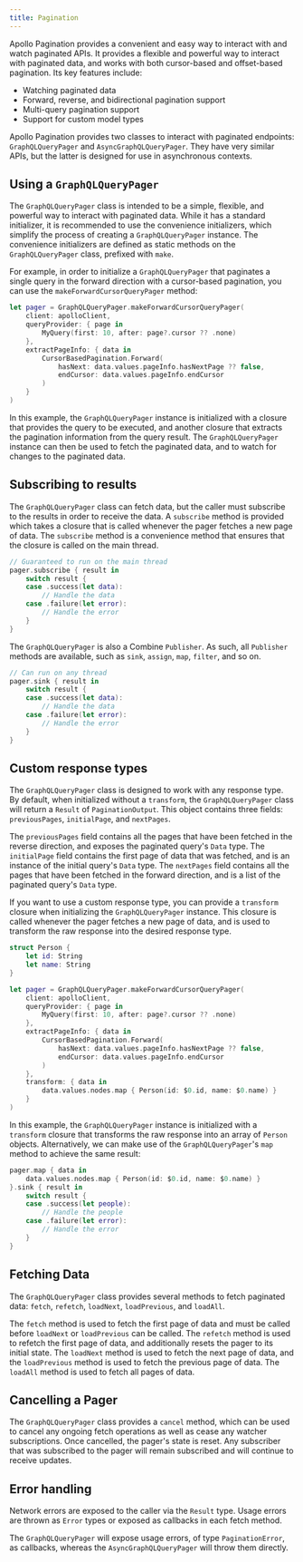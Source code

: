 ```yaml
---
title: Pagination
---
```


Apollo Pagination provides a convenient and easy way to interact with and watch paginated APIs. It provides a flexible and powerful way to interact with paginated data, and works with both cursor-based and offset-based pagination. Its key features include:

- Watching paginated data
- Forward, reverse, and bidirectional pagination support
- Multi-query pagination support
- Support for custom model types

Apollo Pagination provides two classes to interact with paginated endpoints: `GraphQLQueryPager` and `AsyncGraphQLQueryPager`. They have very similar APIs, but the latter is designed for use in asynchronous contexts. 

## Using a `GraphQLQueryPager`

The `GraphQLQueryPager` class is intended to be a simple, flexible, and powerful way to interact with paginated data. While it has a standard initializer, it is recommended to use the convenience initializers, which simplify the process of creating a `GraphQLQueryPager` instance. The convenience initializers are defined as static methods on the `GraphQLQueryPager` class, prefixed with `make`.

For example, in order to initialize a `GraphQLQueryPager` that paginates a single query in the forward direction with a cursor-based pagination, you can use the `makeForwardCursorQueryPager` method:

```swift
let pager = GraphQLQueryPager.makeForwardCursorQueryPager(
    client: apolloClient,
    queryProvider: { page in
        MyQuery(first: 10, after: page?.cursor ?? .none)
    },
    extractPageInfo: { data in
        CursorBasedPagination.Forward(
            hasNext: data.values.pageInfo.hasNextPage ?? false,
            endCursor: data.values.pageInfo.endCursor
        )
    }
)
```

In this example, the `GraphQLQueryPager` instance is initialized with a closure that provides the query to be executed, and another closure that extracts the pagination information from the query result. The `GraphQLQueryPager` instance can then be used to fetch the paginated data, and to watch for changes to the paginated data. 

## Subscribing to results

The `GraphQLQueryPager` class can fetch data, but the caller must subscribe to the results in order to receive the data. A `subscribe` method is provided which takes a closure that is called whenever the pager fetches a new page of data. The `subscribe` method is a convenience method that ensures that the closure is called on the main thread.

```swift
// Guaranteed to run on the main thread
pager.subscribe { result in
    switch result {
    case .success(let data):
        // Handle the data
    case .failure(let error):
        // Handle the error
    }
}
```

The `GraphQLQueryPager` is also a Combine `Publisher`. As such, all `Publisher` methods are available, such as `sink`, `assign`, `map`, `filter`, and so on. 

```swift
// Can run on any thread
pager.sink { result in
    switch result {
    case .success(let data):
        // Handle the data
    case .failure(let error):
        // Handle the error
    }
}
```

## Custom response types

The `GraphQLQueryPager` class is designed to work with any response type. By default, when initialized without a `transform`, the `GraphQLQueryPager` class will return a `Result` of `PaginationOutput`. This object contains three fields: `previousPages`, `initialPage`, and `nextPages`. 

The `previousPages` field contains all the pages that have been fetched in the reverse direction, and exposes the paginated query's `Data` type. The `initialPage` field contains the first page of data that was fetched, and is an instance of the initial query's `Data` type. The `nextPages` field contains all the pages that have been fetched in the forward direction, and is a list of the paginated query's `Data` type.

If you want to use a custom response type, you can provide a `transform` closure when initializing the `GraphQLQueryPager` instance. This closure is called whenever the pager fetches a new page of data, and is used to transform the raw response into the desired response type. 

```swift
struct Person {
    let id: String
    let name: String
}

let pager = GraphQLQueryPager.makeForwardCursorQueryPager(
    client: apolloClient,
    queryProvider: { page in
        MyQuery(first: 10, after: page?.cursor ?? .none)
    },
    extractPageInfo: { data in
        CursorBasedPagination.Forward(
            hasNext: data.values.pageInfo.hasNextPage ?? false,
            endCursor: data.values.pageInfo.endCursor
        )
    },
    transform: { data in 
        data.values.nodes.map { Person(id: $0.id, name: $0.name) }
    }
)
```

In this example, the `GraphQLQueryPager` instance is initialized with a `transform` closure that transforms the raw response into an array of `Person` objects. Alternatively, we can make use of the `GraphQLQueryPager`'s `map` method to achieve the same result:

```swift
pager.map { data in 
    data.values.nodes.map { Person(id: $0.id, name: $0.name) }
}.sink { result in
    switch result {
    case .success(let people):
        // Handle the people
    case .failure(let error):
        // Handle the error
    }
}
```

## Fetching Data

The `GraphQLQueryPager` class provides several methods to fetch paginated data: `fetch`, `refetch`, `loadNext`, `loadPrevious`, and `loadAll`. 

The `fetch` method is used to fetch the first page of data and must be called before `loadNext` or `loadPrevious` can be called. The `refetch` method is used to refetch the first page of data, and additionally resets the pager to its initial state. The `loadNext` method is used to fetch the next page of data, and the `loadPrevious` method is used to fetch the previous page of data. The `loadAll` method is used to fetch all pages of data. 

## Cancelling a Pager

The `GraphQLQueryPager` class provides a `cancel` method, which can be used to cancel any ongoing fetch operations as well as cease any watcher subscriptions. Once cancelled, the pager's state is reset. Any subscriber that was subscribed to the pager will remain subscribed and will continue to receive updates. 

## Error handling

Network errors are exposed to the caller via the `Result` type. Usage errors are thrown as `Error` types or exposed as callbacks in each fetch method. 

The `GraphQLQueryPager` will expose usage errors, of type `PaginationError`, as callbacks, whereas the `AsyncGraphQLQueryPager` will throw them directly.
